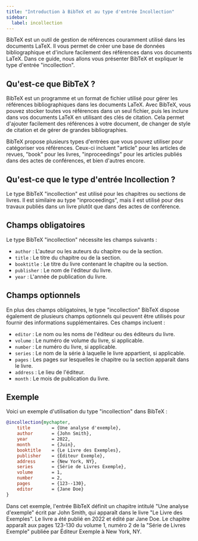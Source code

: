 ```yaml
---
title: "Introduction à BibTeX et au type d'entrée Incollection"
sidebar:
  label: incollection
---
```



BibTeX est un outil de gestion de références couramment utilisé dans les documents LaTeX. Il vous permet de créer une base de données bibliographique et d'inclure facilement des références dans vos documents LaTeX. Dans ce guide, nous allons vous présenter BibTeX et expliquer le type d'entrée "incollection".

<CiteDrive/>

## Qu'est-ce que BibTeX ?

BibTeX est un programme et un format de fichier utilisé pour gérer les références bibliographiques dans les documents LaTeX. Avec BibTeX, vous pouvez stocker toutes vos références dans un seul fichier, puis les inclure dans vos documents LaTeX en utilisant des clés de citation. Cela permet d'ajouter facilement des références à votre document, de changer de style de citation et de gérer de grandes bibliographies.

BibTeX propose plusieurs types d'entrées que vous pouvez utiliser pour catégoriser vos références. Ceux-ci incluent "article" pour les articles de revues, "book" pour les livres, "inproceedings" pour les articles publiés dans des actes de conférences, et bien d'autres encore.

## Qu'est-ce que le type d'entrée Incollection ?

Le type BibTeX "incollection" est utilisé pour les chapitres ou sections de livres. Il est similaire au type "inproceedings", mais il est utilisé pour des travaux publiés dans un livre plutôt que dans des actes de conférence.

## Champs obligatoires

Le type BibTeX "incollection" nécessite les champs suivants :

-   `author` : L'auteur ou les auteurs du chapitre ou de la section.
-   `title` : Le titre du chapitre ou de la section.
-   `booktitle` : Le titre du livre contenant le chapitre ou la section.
-   `publisher` : Le nom de l'éditeur du livre.
-   `year` : L'année de publication du livre.

## Champs optionnels

En plus des champs obligatoires, le type "incollection" BibTeX dispose également de plusieurs champs optionnels qui peuvent être utilisés pour fournir des informations supplémentaires. Ces champs incluent :

-   `editor` : Le nom ou les noms de l'éditeur ou des éditeurs du livre.
-   `volume` : Le numéro de volume du livre, si applicable.
-   `number` : Le numéro du livre, si applicable.
-   `series` : Le nom de la série à laquelle le livre appartient, si applicable.
-   `pages` : Les pages sur lesquelles le chapitre ou la section apparaît dans le livre.
-   `address` : Le lieu de l'éditeur.
-   `month` : Le mois de publication du livre.

## Exemple

Voici un exemple d'utilisation du type "incollection" dans BibTeX :

```bibtex
@incollection{mychapter,
	title        = {Une analyse d'exemple},
	author       = {John Smith},
	year         = 2022,
	month        = {Juin},
	booktitle    = {Le Livre des Exemples},
	publisher    = {Éditeur Exemple},
	address      = {New York, NY},
	series       = {Série de Livres Exemple},
	volume       = 1,
	number       = 2,
	pages        = {123--130},
	editor       = {Jane Doe}
}
```

Dans cet exemple, l'entrée BibTeX définit un chapitre intitulé "Une analyse d'exemple" écrit par John Smith, qui apparaît dans le livre "Le Livre des Exemples". Le livre a été publié en 2022 et édité par Jane Doe. Le chapitre apparaît aux pages 123-130 du volume 1, numéro 2 de la "Série de Livres Exemple" publiée par Éditeur Exemple à New York, NY.
